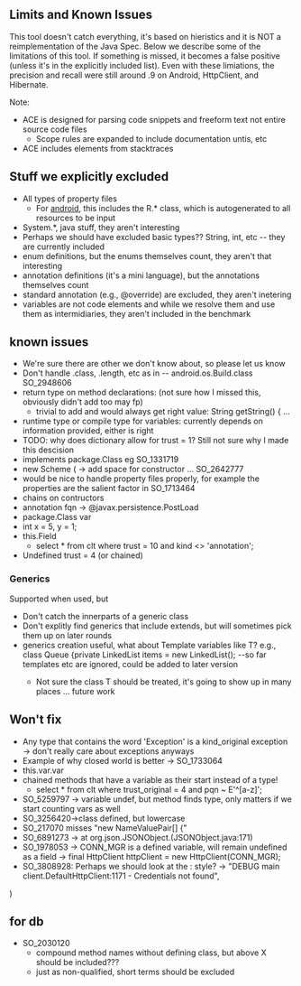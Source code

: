 ==Limits and Known Issues==

This tool doesn't catch everything, it's based on hieristics and it is NOT a reimplementation of the Java Spec. Below we describe some of the limitations of this tool. If something is missed, it becomes a false positive (unless it's in the explicitly included list). Even with these limiations, the precision and recall were still around .9 on Android, HttpClient, and Hibernate.

Note:
* ACE is designed for parsing code snippets and freeform text not entire source code files
** Scope rules are expanded to include documentation untis, etc
* ACE includes elements from stacktraces

==Stuff we explicitly excluded==

* All types of property files 
** For [http://developer.android.com/guide/topics/resources/accessing-resources.html android], this includes the R.* class, which is autogenerated to all resources to be input
* System.*, java stuff, they aren't interesting
* Perhaps we should have excluded basic types?? String, int, etc -- they are currently included
* enum definitions, but the enums themselves count, they aren't that interesting 
* annotation definitions (it's a mini language), but the annotations themselves count
* standard annotation (e.g., @override) are excluded, they aren't inetering
* variables are not code elements and while we resolve them and use them as intermidiaries, they aren't included in the benchmark

==known issues==
* We're sure there are other we don't know about, so please let us know
* Don't handle .class, .length, etc as in -- android.os.Build.class SO_2948606
* return type on method declarations: (not sure how I missed this, obviously didn't add too may fp) 
** trivial to add and would always get right value: String getString() { ...
* runtime type or compile type for variables: currently depends on information provided, either is right
* TODO: why does dictionary allow for trust = 1? Still not sure why I made this descision
*implements package.Class eg SO_1331719
*new Scheme ( -> add space for constructor ... SO_2642777
*would be nice to handle property files properly, for example the properties are the salient factor in SO_1713464
*chains on contructors
*annotation fqn -> @javax.persistence.PostLoad 
*package.Class var
*int x = 5, y = 1;
*this.Field
**select * from clt where trust = 10 and kind <> 'annotation';
*Undefined trust = 4 (or chained)

===Generics===
Supported when used, but
* Don't catch the innerparts of a generic class
* Don't explitly find generics that include extends, but will sometimes pick them up on later rounds
* generics creation useful, what about Template variables like T? e.g., class Queue<T> {private LinkedList<T> items = new LinkedList<T>(); --so far templates etc are ignored, could be added to later version
** Not sure the class T should be treated, it's going to show up in many places ... future work

==Won't fix==
*Any type that contains the word 'Exception' is a kind_original exception -> don't really care about exceptions anyways
*Example of why closed world is better -> SO_1733064
*this.var.var
*chained methods that have a variable as their start instead of a type!
**select * from clt where trust_original = 4 and pqn ~ E'^[a-z]';
*SO_5259797 -> variable undef, but method finds type, only matters if we start counting vars as well
*SO_3256420->class defined, but lowercase
*SO_217070 misses "new NameValuePair[] {"
*SO_6891273 -> at org.json.JSONObject.<init>(JSONObject.java:171)
*SO_1978053 -> CONN_MGR is a defined variable, will remain undefined as a field -> final HttpClient httpClient = new HttpClient(CONN_MGR);
*SO_3808928: Perhaps we should look at the : style?  -> "DEBUG main client.DefaultHttpClient:1171 - Credentials not found",
)

==for db==
*SO_2030120
**compound method names without defining class, but above X should be included???
**just as non-qualified, short terms should be excluded


